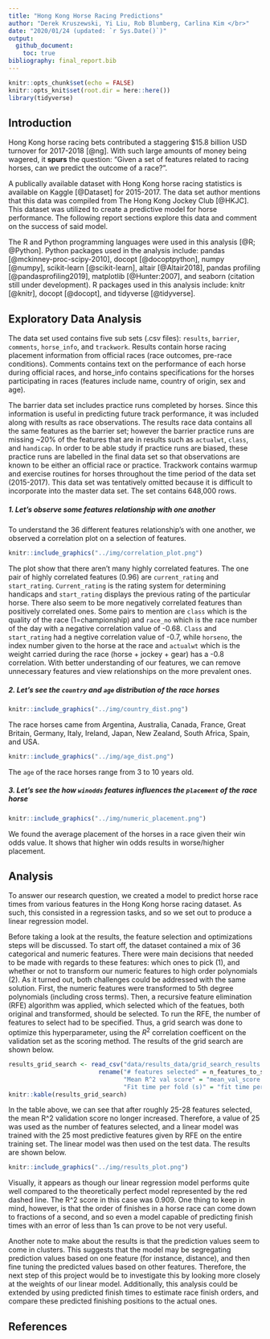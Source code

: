 ```yaml
---
title: "Hong Kong Horse Racing Predictions"
author: "Derek Kruszewski, Yi Liu, Rob Blumberg, Carlina Kim </br>"
date: "2020/01/24 (updated: `r Sys.Date()`)"
output:
  github_document:
    toc: true
bibliography: final_report.bib
---
```


```r
knitr::opts_chunk$set(echo = FALSE)
knitr::opts_knit$set(root.dir = here::here())
library(tidyverse)
```

## Introduction

Hong Kong horse racing bets contributed a staggering $15.8 billion USD turnover for 2017-2018 [@ng]. With such large amounts of money being wagered, it **spurs** the question: "Given a set of features related to racing horses, can we predict the outcome of a race?".

A publically available dataset with Hong Kong horse racing statistics is available on Kaggle [@Dataset] for 2015-2017. The data set author mentions that this data was compiled from The Hong Kong Jockey Club [@HKJC]. This dataset was utilized to create a predictive model for horse performance. The following report sections explore this data and comment on the success of said model.

The R and Python programming languages were used in this analysis [@R; @Python]. Python packages used in the analysis include: pandas [@mckinney-proc-scipy-2010], docopt [@docoptpython], numpy [@numpy], scikit-learn [@scikit-learn], altair [@Altair2018], pandas profiling [@pandasprofiling2019], matplotlib [@Hunter:2007], and seaborn (citation still under development). R packages used in this analysis include: knitr [@knitr], docopt [@docopt], and tidyverse [@tidyverse].

## Exploratory Data Analysis

The data set used contains five sub sets (.csv files): `results`, `barrier`, `comments`, `horse_info`, and `trackwork`. Results contain horse racing placement information from official races (race outcomes, pre-race conditions). Comments contains text on the performance of each horse during official races, and horse_info contains specifications for the horses participating in races (features include name, country of origin, sex and age).

The barrier data set includes practice runs completed by horses. Since this information is useful in predicting future track performance, it was included along with results as race observations. The results race data contains all the same features as the barrier set; however the barrier practice runs are missing ~20% of the features that are in results such as `actualwt`, `class`, and `handicap`. In order to be able study if practice runs are biased, these practice runs are labelled in the final data set so that observations are known to be either an official race or practice. Trackwork contains warmup and exercise routines for horses throughout the time period of the data set (2015-2017). This data set was tentatively omitted because it is difficult to incorporate into the master data set. The set contains 648,000 rows. 

##### 1. Let's observe some features relationship with one another

To understand the 36 different features relationship's with one another, we observed a correlation plot on a selection of features.

```r
knitr::include_graphics("../img/correlation_plot.png")
```

 The plot show that there aren't many highly correlated features. The one pair of highly correlated features (0.96) are `current_rating` and `start_rating`. `Current_rating` is the rating system for determining handicaps and `start_rating` displays the previous rating of the particular horse. There also seem to be more negatively correlated features than positively correlated ones. Some pairs to mention are `class` which is the quality of the race (1=championship) and `race_no` which is the race number of the day with a negative correlation value of -0.68. `Class` and `start_rating` had a negtive correlation value of -0.7, while `horseno`, the index number given to the horse at the race and `actualwt` which is the weight carried during the race (horse + jockey + gear) has a -0.8 correlation. With better understanding of our features, we can remove unnecessary features and view relationships on the more prevalent ones. 


##### 2. Let's see the `country` and `age` distribution of the race horses

```r
knitr::include_graphics("../img/country_dist.png")
```

The race horses came from Argentina, Australia, Canada, France, Great Britain, Germany, Italy, Ireland, Japan, New Zealand, South Africa, Spain, and USA.

```r
knitr::include_graphics("../img/age_dist.png")
```

The `age` of the race horses range from 3 to 10 years old.

##### 3. Let's see the how `winodds` features influences the `placement` of the race horse 

```r
knitr::include_graphics("../img/numeric_placement.png")
```

We found the average placement of the horses in a race given their win odds value. It shows that higher win odds results in worse/higher placement.

## Analysis

To answer our research question, we created a model to predict horse race times from various features in the Hong Kong horse racing dataset. As such, this consisted in a regression tasks, and so we set out to produce a linear regression model. 

Before taking a look at the results, the feature selection and optimizations steps will be discussed. To start off, the dataset contained a mix of 36 categorical and numeric features. There were main decisions that needed to be made with regards to these features: which ones to pick (1), and whether or not to transform our numeric features to high order polynomials (2). As it turned out, both challenges could be addressed with the same solution. First, the numeric features were transformed to 5th degree polynomials (including cross terms). Then, a recursive feature elimination (RFE) algorithm was applied, which selected which of the featues, both original and transformed, should be selected. To run the RFE, the number of features to select had to be specified. Thus, a grid search was done to optimize this hyperparameter, using the $R^2$ correlation coefficent on the validation set as the scoring method. The results of the grid search are shown below.

```r
results_grid_search <- read_csv("data/results_data/grid_search_results.csv")[2:4] %>% 
                         rename("# features selected" = n_features_to_select,
                                "Mean R^2 val score" = "mean_val_score (r2)", 
                                "Fit time per fold (s)" = "fit time per fold (s)")
knitr::kable(results_grid_search)
```

In the table above, we can see that after roughly 25-28 features selected, the mean R^2 validation score no longer increased. Therefore, a value of 25 was used as the number of features selected, and a linear model was trained with the 25 most predictive features given by RFE on the entire training set. The linear model was then used on the test data. The results are shown below.


```r
knitr::include_graphics("../img/results_plot.png")
```

Visually, it appears as though our linear regression model performs quite well compared to the theoretically perfect model represented by the red dashed line. The R^2 score in this case was 0.909. One thing to keep in mind, however, is that the order of finishes in a horse race can come down to fractions of a second, and so even a model capable of predicting finish times with an error of less than 1s can prove to be not very useful. 

Another note to make about the results is that the prediction values seem to come in clusters. This suggests that the model may be segregating prediction values based on one feature (for instance, distance), and then fine tuning the predicted values based on other features. Therefore, the next step of this project would be to investigate this by looking more closely at the weights of our linear model. Additionally, this analysis could be extended by using predicted finish times to estimate race finish orders, and compare these predicted finishing positions to the actual ones. 

## References
